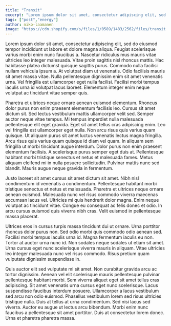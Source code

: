 ```yaml
---
title: "Transit"
excerpt: "Lorem ipsum dolor sit amet, consectetur adipiscing elit, sed do eiusmod tempor incididunt ut labore et dolore magna aliqua."
tags: ["post","energy"]
author: niko-laamanen
image: "https://cdn.shopify.com/s/files/1/0589/1483/2562/files/transit.jpg?v=1694808956"
---
```

Lorem ipsum dolor sit amet, consectetur adipiscing elit, sed do eiusmod tempor incididunt ut labore et dolore magna aliqua. Feugiat scelerisque varius morbi enim nunc faucibus a. Nascetur ridiculus mus mauris vitae ultricies leo integer malesuada. Vitae proin sagittis nisl rhoncus mattis. Hac habitasse platea dictumst quisque sagittis purus. Commodo nulla facilisi nullam vehicula ipsum a. At volutpat diam ut venenatis. Odio facilisis mauris sit amet massa vitae. Nulla pellentesque dignissim enim sit amet venenatis urna. Vel fringilla est ullamcorper eget nulla facilisi. Facilisi morbi tempus iaculis urna id volutpat lacus laoreet. Elementum integer enim neque volutpat ac tincidunt vitae semper quis.

Pharetra et ultrices neque ornare aenean euismod elementum. Rhoncus dolor purus non enim praesent elementum facilisis leo. Cursus sit amet dictum sit. Sed lectus vestibulum mattis ullamcorper velit sed. Semper auctor neque vitae tempus. Mi tempus imperdiet nulla malesuada pellentesque elit eget gravida. Eget sit amet tellus cras adipiscing enim. Leo vel fringilla est ullamcorper eget nulla. Non arcu risus quis varius quam quisque. Ut aliquam purus sit amet luctus venenatis lectus magna fringilla. Arcu risus quis varius quam quisque id diam vel quam. In aliquam sem fringilla ut morbi tincidunt augue interdum. Dolor purus non enim praesent elementum facilisis. A scelerisque purus semper eget duis at. Pellentesque habitant morbi tristique senectus et netus et malesuada fames. Metus aliquam eleifend mi in nulla posuere sollicitudin. Pulvinar mattis nunc sed blandit. Mauris augue neque gravida in fermentum.

Justo laoreet sit amet cursus sit amet dictum sit amet. Nibh nisl condimentum id venenatis a condimentum. Pellentesque habitant morbi tristique senectus et netus et malesuada. Pharetra et ultrices neque ornare aenean euismod. Malesuada nunc vel risus commodo viverra maecenas accumsan lacus vel. Ultricies mi quis hendrerit dolor magna. Enim neque volutpat ac tincidunt vitae. Congue eu consequat ac felis donec et odio. In arcu cursus euismod quis viverra nibh cras. Velit euismod in pellentesque massa placerat.

Ultrices eros in cursus turpis massa tincidunt dui ut ornare. Urna porttitor rhoncus dolor purus non. Sed odio morbi quis commodo odio aenean sed. Facilisi morbi tempus iaculis urna id. Magna fermentum iaculis eu non. Tortor at auctor urna nunc id. Non sodales neque sodales ut etiam sit amet. Urna cursus eget nunc scelerisque viverra mauris in aliquam. Vitae ultricies leo integer malesuada nunc vel risus commodo. Risus pretium quam vulputate dignissim suspendisse in.

Quis auctor elit sed vulputate mi sit amet. Non curabitur gravida arcu ac tortor dignissim. Aenean vel elit scelerisque mauris pellentesque pulvinar pellentesque habitant morbi. Sem viverra aliquet eget sit amet tellus cras adipiscing. Sit amet venenatis urna cursus eget nunc scelerisque. Lacus suspendisse faucibus interdum posuere. Ullamcorper a lacus vestibulum sed arcu non odio euismod. Phasellus vestibulum lorem sed risus ultricies tristique nulla. Duis at tellus at urna condimentum. Sed nisi lacus sed viverra. Auctor eu augue ut lectus arcu bibendum. Morbi enim nunc faucibus a pellentesque sit amet porttitor. Duis at consectetur lorem donec. Urna et pharetra pharetra massa.
